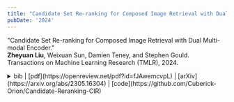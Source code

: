 ```yaml
---
title: "Candidate Set Re-ranking for Composed Image Retrieval with Dual Multi-modal Encoder."
pubDate: '2024'
---
```


<div class="research_h1">

"Candidate Set Re-ranking for Composed Image Retrieval with Dual Multi-modal Encoder."<br />
__Zheyuan Liu__, Weixuan Sun, Damien Teney, and Stephen Gould.
Transactions on Machine Learning Research (TMLR), 2024.

<details>
<summary>
<span class='inline'> bib |  [pdf](https://openreview.net/pdf?id=fJAwemcvpL) | [arXiv](https://arxiv.org/abs/2305.16304) | [code](https://github.com/Cuberick-Orion/Candidate-Reranking-CIR) </span> 
</summary>
<p>
  ```bibtex
    @article{liu2024candidate,
      title={Candidate Set Re-ranking for Composed Image Retrieval with Dual Multi-modal Encoder},
      author={Zheyuan Liu and Weixuan Sun and Damien Teney and Stephen Gould},
      journal={Transactions on Machine Learning Research},
      issn={2835-8856},
      year={2024},
      url={https://openreview.net/forum?id=fJAwemcvpL},
      note={}
    }
  ```
</p>
</details>
</div>